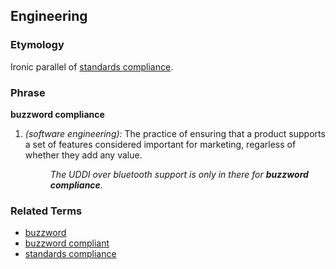 ==Engineering==

===Etymology===
Ironic parallel of [[standards compliance]].

===Phrase===
'''buzzword compliance'''
# ''(software engineering):'' The practice of ensuring that a product supports a set of features considered important for marketing, regarless of whether they add any value.
#: ''The UDDI over bluetooth support is only in there for '''buzzword compliance'''.''

===Related Terms===
*[[buzzword]]
*[[buzzword compliant]]
*[[standards compliance]]